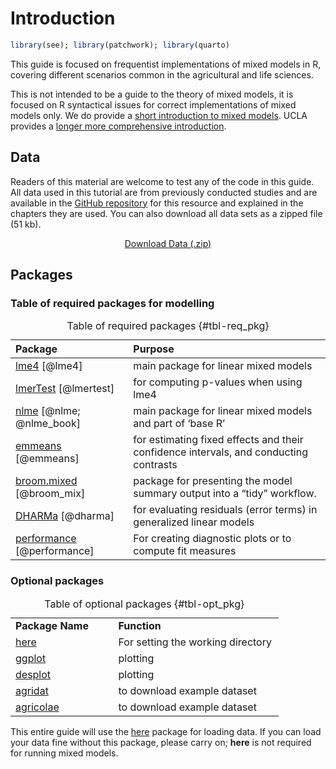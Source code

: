 # Introduction

```r
library(see); library(patchwork); library(quarto)
```


This guide is focused on frequentist implementations of mixed models in R, covering different scenarios common in the agricultural and life sciences.

This is not intended to be a guide to the theory of mixed models, it is focused on R syntactical issues for correct implementations of mixed models only. We do provide a [short introduction to mixed models](background.qmd). UCLA provides a [longer more comprehensive introduction](https://stats.oarc.ucla.edu/other/mult-pkg/introduction-to-linear-mixed-models/){.external target="_blank"}. 

## Data

Readers of this material are welcome to test any of the code in this guide. All data used in this tutorial are from previously conducted studies and are available in the [GitHub repository](https://github.com/IdahoAgStats/mixed-models-in-R/tree/main/data){.external target="_blank"} for this resource and explained in the chapters they are used. You can also download all data sets as a zipped file (51 kb). 


<center>
<a href="https://github.com/IdahoAgStats/mixed-models-in-R/raw/refs/heads/main/data/LMM_data.zip" class="download-button" download="LMM_data.zip">Download Data (.zip)
</a>
</center>


## Packages

### Table of required packages for modelling

| Package            |   Purpose                               |
|:-----------------------------|:-------------------------------------------------|
| [lme4](https://CRAN.R-project.org/package=lme4){.external target="_blank"}  [@lme4]      | main package for linear mixed models                                              |
| [lmerTest](https://cran.r-project.org/web/packages/lmerTest/index.html){.external target="_blank"} [@lmertest]  | for computing p-values when using lme4                                            |
| [nlme](https://CRAN.R-project.org/package=nlme{.external target="_blank"}) [@nlme; @nlme_book]       | main package for linear mixed models and part of 'base R'                                             |
| [emmeans](https://rvlenth.github.io/emmeans/){.external target="_blank"} [@emmeans]    | for estimating fixed effects and their confidence intervals, and conducting contrasts |
| [broom.mixed](https://CRAN.R-project.org/package=broom.mixed) [@broom_mix]  | package for presenting the model summary output into a "tidy" workflow.             |
| [DHARMa](https://CRAN.R-project.org/package=DHARMa){.external target="_blank"} [@dharma]     | for evaluating residuals (error terms) in generalized linear models               |
| [performance](https://easystats.github.io/performance/){.external target="_blank"} [@performance]  | For creating diagnostic plots or to compute fit measures                          |

: Table of required packages {#tbl-req_pkg}

### Optional packages

|                  |                             |
|:-----------------|:----------------------------|
| **Package Name** | **Function**                |
| [here](https://here.r-lib.org/){.external target="_blank"}             | For setting the working directory  |
| [ggplot](https://ggplot2.tidyverse.org/){.external target="_blank"}           | plotting                    |
| [desplot](https://kwstat.github.io/desplot/){.external target="_blank"}          | plotting                    |
| [agridat](https://kwstat.github.io/agridat/){.external target="_blank"}         | to download example dataset |
| [agricolae](https://CRAN.R-project.org/package=agricolae){.external target="_blank"}      | to download example dataset |

: Table of optional packages {#tbl-opt_pkg}

This entire guide will use the [here](https://here.r-lib.org/){.external target="_blank"} package for loading data. If you can load your data fine without this package, please carry on; **here** is not required for running mixed models.



